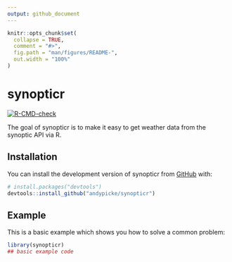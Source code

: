 ```yaml
---
output: github_document
---
```


<!-- README.md is generated from README.Rmd. Please edit that file -->

```r
knitr::opts_chunk$set(
  collapse = TRUE,
  comment = "#>",
  fig.path = "man/figures/README-",
  out.width = "100%"
)
```

# synopticr

<!-- badges: start -->
[![R-CMD-check](https://github.com/andypicke/synopticr/actions/workflows/R-CMD-check.yaml/badge.svg)](https://github.com/andypicke/synopticr/actions/workflows/R-CMD-check.yaml)
<!-- badges: end -->

The goal of synopticr is to make it easy to get weather data from the synoptic API via R.

## Installation

You can install the development version of synopticr from [GitHub](https://github.com/) with:

``` r
# install.packages("devtools")
devtools::install_github("andypicke/synopticr")
```

## Example

This is a basic example which shows you how to solve a common problem:

```r
library(synopticr)
## basic example code
```
